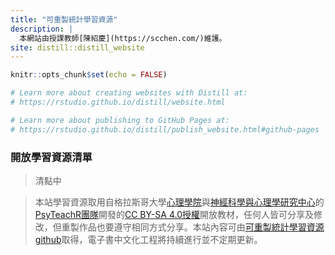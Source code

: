 ```yaml
---
title: "可重製統計學習資源"
description: |
  本網站由授課教師[陳紹慶](https://scchen.com/)維護。
site: distill::distill_website
---
```


```r
knitr::opts_chunk$set(echo = FALSE)

# Learn more about creating websites with Distill at:
# https://rstudio.github.io/distill/website.html

# Learn more about publishing to GitHub Pages at:
# https://rstudio.github.io/distill/publish_website.html#github-pages

```

### 開放學習資源清單

> 清點中

<!---
2022/2/16 blocked 
> leve 1與level 2電子書為本課程主要學習材料，修課學生可參考[課程大綱](syllabus.html)依單元順序學習。有github帳號者皆可在課程討論區發言。“可重製統計中文示範系列”是再進階的學習材料，提供更熟練R與資料科學方法的同學自修。


- [psyteachr undergraduate level 1](/ug1-practical/)

  - [level 1課程討論區](https://github.com/Rstat-project/ug1-practical/discussions)

- [psyteachr undergraduate level 2](/ug2-practical/)

- [可重製統計中文示範系列](/Reproducible_STAT/)
--->


> 本站學習資源取用自格拉斯哥大學[心理學院](https://www.gla.ac.uk/schools/psychology/)與[神經科學與心理學研究中心](https://www.gla.ac.uk/researchinstitutes/neurosciencepsychology/)的[PsyTeachR團隊](https://psyteachr.github.io/)開發的[CC BY-SA 4.0授權](https://creativecommons.org/licenses/by-sa/4.0/deed.zh_TW)開放教材，任何人皆可分享及修改，但重製作品也要遵守相同方式分享。本站內容可由[可重製統計學習資源 github](https://github.com/Rstat-project)取得，電子書中文化工程將持續進行並不定期更新。
